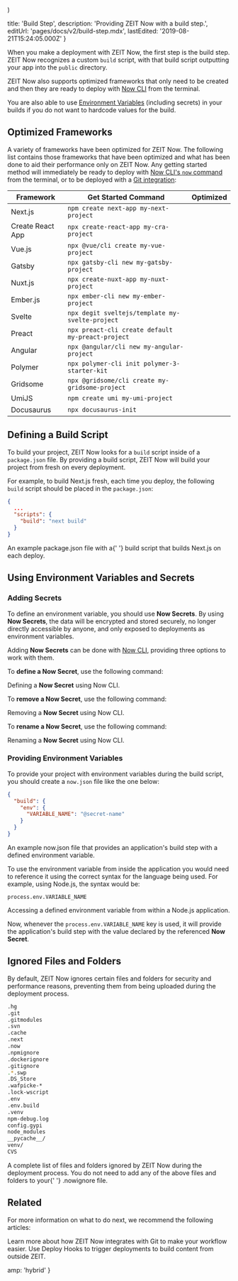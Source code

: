 
  <Center>
    <CheckmarkInCircle size="24" />
  </Center>
)

  title: 'Build Step',
  description: 'Providing ZEIT Now with a build step.',
  editUrl: 'pages/docs/v2/build-step.mdx',
  lastEdited: '2019-08-21T15:24:05.000Z'
}

When you make a deployment with ZEIT Now, the first step is the build step. ZEIT Now recognizes a custom `build` script, with that build script outputting your app into the `public` directory.

ZEIT Now also supports optimized frameworks that only need to be created and then they are ready to deploy with [Now CLI](/download) from the terminal.

You are also able to use [Environment Variables](#using-environment-variables-and-secrets) (including secrets) in your builds if you do not want to hardcode values for the build.

## Optimized Frameworks

A variety of frameworks have been optimized for ZEIT Now. The following list contains those frameworks that have been optimized and what has been done to aid their performance only on ZEIT Now. Any getting started method will immediately be ready to deploy with [Now CLI's `now` command](/download) from the terminal, or to be deployed with a [Git integration](/docs/v2/git-integration):

| Framework        | Get Started Command                               | Optimized                 |
| ---------------- | ------------------------------------------------- | ------------------------- |
| Next.js          | `npm create next-app my-next-project`             | <CenteredIcon size="24"/> |
| Create React App | `npx create-react-app my-cra-project`             | <CenteredIcon size="24"/> |
| Vue.js           | `npx @vue/cli create my-vue-project`              | <CenteredIcon size="24"/> |
| Gatsby           | `npx gatsby-cli new my-gatsby-project`            | <CenteredIcon size="24"/> |
| Nuxt.js          | `npx create-nuxt-app my-nuxt-project`             | <CenteredIcon size="24"/> |
| Ember.js         | `npx ember-cli new my-ember-project`              | <CenteredIcon size="24"/> |
| Svelte           | `npx degit sveltejs/template my-svelte-project`   | <CenteredIcon size="24"/> |
| Preact           | `npx preact-cli create default my-preact-project` | <CenteredIcon size="24"/> |
| Angular          | `npx @angular/cli new my-angular-project`         | <CenteredIcon size="24"/> |
| Polymer          | `npx polymer-cli init polymer-3-starter-kit`      | <CenteredIcon size="24"/> |
| Gridsome         | `npx @gridsome/cli create my-gridsome-project`    | <CenteredIcon size="24"/> |
| UmiJS            | `npm create umi my-umi-project`                   | <CenteredIcon size="24"/> |
| Docusaurus       | `npx docusaurus-init`                             | <CenteredIcon size="24"/> |

## Defining a Build Script

To build your project, ZEIT Now looks for a `build` script inside of a `package.json` file. By providing a build script, ZEIT Now will build your project from fresh on every deployment.

For example, to build Next.js fresh, each time you deploy, the following `build` script should be placed in the `package.json`:

```json
{
  ...
  "scripts": {
    "build": "next build"
  }
}
```

<Caption>
  An example <InlineCode>package.json</InlineCode> file with a{' '}
  <InlineCode>build</InlineCode> script that builds Next.js on each deploy.
</Caption>

## Using Environment Variables and Secrets

### Adding Secrets

To define an environment variable, you should use **Now Secrets**. By using **Now Secrets**, the data will be encrypted and stored securely, no longer directly accessible by anyone, and only exposed to deployments as environment variables.

Adding **Now Secrets** can be done with [Now CLI](/download), providing three options to work with them.

To **define a Now Secret**, use the following command:

<Snippet dark text="now secrets add <secret-name> <secret-value>"/>
<Caption>Defining a <b>Now Secret</b> using <GenericLink href="/now">Now CLI</GenericLink>.</Caption>

To **remove a Now Secret**, use the following command:

<Snippet dark text="now secrets rm <secret-name>"/>
<Caption>Removing a <b>Now Secret</b> using <GenericLink href="/now">Now CLI</GenericLink>.</Caption>

To **rename a Now Secret**, use the following command:

<Snippet dark text="now secrets rename <secret-name> <new-name>"/>
<Caption>Renaming a <b>Now Secret</b> using <GenericLink href="/now">Now CLI</GenericLink>.</Caption>

### Providing Environment Variables

To provide your project with environment variables during the build script, you should create a `now.json` file like the one below:

```json
{
  "build": {
    "env": {
      "VARIABLE_NAME": "@secret-name"
    }
  }
}
```

<Caption>
  An example <InlineCode>now.json</InlineCode> file that provides an
  application's build step with a defined environment variable.
</Caption>

To use the environment variable from inside the application you would need to reference it using the correct syntax for the language being used. For example, using Node.js, the syntax would be:

```
process.env.VARIABLE_NAME
```

<Caption>
  Accessing a defined environment variable from within a Node.js application.
</Caption>

Now, whenever the `process.env.VARIABLE_NAME` key is used, it will provide the application's build step with the value declared by the referenced **Now Secret**.

## Ignored Files and Folders

By default, ZEIT Now ignores certain files and folders for security and performance reasons, preventing them from being uploaded during the deployment process.

```bash
.hg
.git
.gitmodules
.svn
.cache
.next
.now
.npmignore
.dockerignore
.gitignore
.*.swp
.DS_Store
.wafpicke-*
.lock-wscript
.env
.env.build
.venv
npm-debug.log
config.gypi
node_modules
__pycache__/
venv/
CVS
```

<Caption>
  A complete list of files and folders ignored by ZEIT Now during the deployment
  process.
</Caption>

<Note hint>
  You do not need to add any of the above files and folders to your{' '}
  <InlineCode>.nowignore</InlineCode> file.
</Note>

## Related

For more information on what to do next, we recommend the following articles:

<Card title="Git Integration" href="/docs/v2/git-integration">
  Learn more about how ZEIT Now integrates with Git to make your workflow
  easier.
</Card>

<Card title="Deploy hooks" href="/docs/v2/advanced/deploy-hooks">
  Use Deploy Hooks to trigger deployments to build content from outside ZEIT.
</Card>


  amp: 'hybrid'
}
